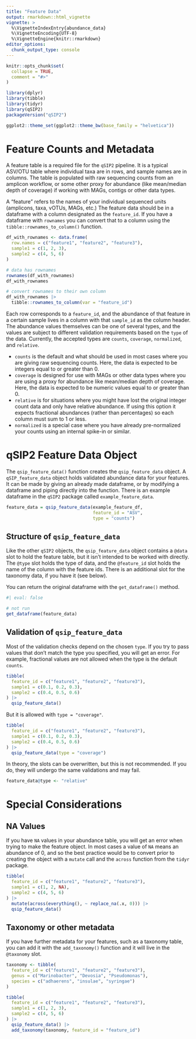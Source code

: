 ```yaml
---
title: "Feature Data"
output: rmarkdown::html_vignette
vignette: >
  %\VignetteIndexEntry{abundance_data}
  %\VignetteEncoding{UTF-8}
  %\VignetteEngine{knitr::rmarkdown}
editor_options: 
  chunk_output_type: console
---
```


```r
knitr::opts_chunk$set(
  collapse = TRUE,
  comment = "#>"
)
```

```r
library(dplyr)
library(tibble)
library(tidyr)
library(qSIP2)
packageVersion("qSIP2")
```

```r
ggplot2::theme_set(ggplot2::theme_bw(base_family = "helvetica"))
```

# Feature Counts and Metadata

A feature table is a required file for the `qSIP2` pipeline. It is a typical ASV/OTU table where individual taxa are in rows, and sample names are in columns. The table is populated with raw sequencing counts from an amplicon workflow, or some other proxy for abundance (like mean/median depth of coverage) if working with MAGs, contigs or other data types. 

A "feature" refers to the names of your individual sequenced units (amplicons, taxa, vOTUs, MAGs, etc.) The feature data should be in a dataframe with a column designated as the `feature_id`. If you have a dataframe with `rownames` you can convert that to a column using the `tibble::rownames_to_column()` function.

```r
df_with_rownames <- data.frame(
  row.names = c("feature1", "feature2", "feature3"),
  sample1 = c(1, 2, 3),
  sample2 = c(4, 5, 6)
)

# data has rownames
rownames(df_with_rownames)
df_with_rownames

# convert rownames to their own column
df_with_rownames |>
  tibble::rownames_to_column(var = "feature_id")
```

Each row corresponds to a `feature_id`, and the abundance of that feature in a certain sample lives in a column with that `sample_id` as the column header. The abundance values themselves can be one of several types, and the values are subject to different validation requirements based on the `type` of the data. Currently, the accepted types are `counts`, `coverage`, `normalized`, and `relative`. 

- `counts` is the default and what should be used in most cases where you are giving raw sequencing counts. Here, the data is expected to be integers equal to or greater than 0.
- `coverage` is designed for use with MAGs or other data types where you are using a proxy for abundance like mean/median depth of coverage. Here, the data is expected to be numeric values equal to or greater than 0.
- `relative` is for situations where you might have lost the original integer count data and only have relative abundance. If using this option it expects fractional abundances (rather than percentages) so each column must sum to 1 or less.
- `normalized` is a special case where you have already pre-normalized your counts using an internal spike-in or similar. 

# qSIP2 Feature Data Object

The `qsip_feature_data()` function creates the `qsip_feature_data` object. A `qSIP_feature_data` object holds validated abundance data for your features. It can be made by giving an already made dataframe, or by modifying a dataframe and piping directly into the function. There is an example dataframe in the `qSIP2` package called `example_feature_data`. 

```r
feature_data = qsip_feature_data(example_feature_df, 
                                 feature_id = "ASV",
                                 type = "counts")
```

## Structure of `qsip_feature_data`

Like the other `qSIP2` objects, the `qsip_feature_data` object contains a `@data` slot to hold the feature table, but it isn't intended to be worked with directly. The `@type` slot holds the type of data, and the `@feature_id` slot holds the name of the column with the feature ids. There is an additional slot for the taxonomy data, if you have it (see below).

You can return the original dataframe with the `get_dataframe()` method.

```r
#| eval: false

# not run
get_dataframe(feature_data)
```

## Validation of `qsip_feature_data`

Most of the validation checks depend on the chosen `type`. If you try to pass values that don't match the type you specified, you will get an error. For example, fractional values are not allowed when the type is the default `counts`.

```r
tibble(
  feature_id = c("feature1", "feature2", "feature3"),
  sample1 = c(0.1, 0.2, 0.3),
  sample2 = c(0.4, 0.5, 0.6)
) |>
  qsip_feature_data()
```

But it is allowed with `type = "coverage"`.

```r
tibble(
  feature_id = c("feature1", "feature2", "feature3"),
  sample1 = c(0.1, 0.2, 0.3),
  sample2 = c(0.4, 0.5, 0.6)
) |>
  qsip_feature_data(type = "coverage")
```

In theory, the slots can be overwritten, but this is not recommended. If you do, they will undergo the same validations and may fail.

```r
feature_data@type <- "relative"
```

# Special Considerations

## NA Values

If you have `NA` values in your abundance table, you will get an error when trying to make the feature object. In most cases a value of `NA` means an abundance of 0, and so the best practice would be to convert prior to creating the object with a `mutate` call and the `across` function from the `tidyr` package.

```r
tibble(
  feature_id = c("feature1", "feature2", "feature3"),
  sample1 = c(1, 2, NA),
  sample2 = c(4, 5, 6)
) |>
  mutate(across(everything(), ~ replace_na(.x, 0))) |>
  qsip_feature_data()
```

## Taxonomy or other metadata

If you have further metadata for your features, such as a taxonomy table, you can add it with the `add_taxonomy()` function and it will live in the `@taxonomy` slot.

```r
taxonomy <- tibble(
  feature_id = c("feature1", "feature2", "feature3"),
  genus = c("Marinobacter", "Devosia", "Pseudomonas"),
  species = c("adhaerens", "insulae", "syringae")
)

tibble(
  feature_id = c("feature1", "feature2", "feature3"),
  sample1 = c(1, 2, 3),
  sample2 = c(4, 5, 6)
) |>
  qsip_feature_data() |>
  add_taxonomy(taxonomy, feature_id = "feature_id")
```

